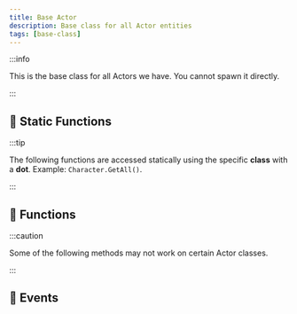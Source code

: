 ```yaml
---
title: Base Actor
description: Base class for all Actor entities
tags: [base-class]
---
```


<HeaderDeclaration type="Class" name="Database" />

:::info

This is the base class for all Actors we have. You cannot spawn it directly.

:::


## 🗿 Static Functions

:::tip

The following functions are accessed statically using the specific **class** with a **dot**. Example: `Character.GetAll()`.

:::

<StaticFunctionsDeclaration type="Class" name="Database" />


## 🦠 Functions

:::caution

Some of the following methods may not work on certain Actor classes.

:::

<FunctionsDeclaration type="Class" name="Database" />


## 🚀 Events

<EventsDeclaration type="Class" name="Database" />
